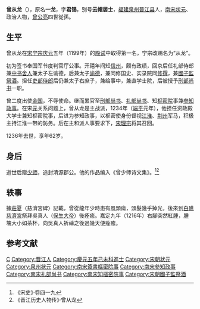 '''曾从龙'''（{{bd|||1236年|}}），原名'''一龙'''，字'''君锡'''，别号'''云帽居士'''，[[福建|福建]][[泉州|泉州]][[晉江县|晉江县]]人，[[南宋|南宋]][[状元|状元]]、政治人物，[[曾公亮|曾公亮]]四世從孫。

== 生平 ==
曾从龙在[[宋宁宗|宋宁宗]][[庆元|庆元]]五年（1199年）的[[殿试|殿试]]中取得第一名，宁宗改赐名为“从龙”。

初为签书奉国军节度判官厅公事。开禧年间知[[信州|信州]]，颇有政绩，回京后任礼部侍郎兼[[中书|中书]][[舍人|舍人]]兼太子左谕德，后兼太子[[谕德|谕德]]，兼同修国史、实录院同[[修撰|修撰]]，兼[[國子監|國子監]][[祭酒|祭酒]]。担任[[吏部侍郎|吏部侍郎]]后仍兼太子右庶子，兼给事中，兼直学士院，后被授予[[刑部尚书|刑部尚书]]一职。 

曾二度出使[[金国|金国]]，不辱使命。继而累官至[[刑部尚书|刑部尚书]]、[[礼部尚书|礼部尚书]]、知[[枢密院|枢密院]]事兼[[参知政事|参知政事]]。在宋[[元|元]]关系问题上，曾从龙是主战派，1234年（[[端平|端平]]元年），他担任资政殿大学士兼知枢密院事，后进为参知政事，以枢密使身份督视[[江淮|江淮]]、[[荆州|荆州]]军马，积极主持江淮一带的防务。后在主和派人事要求下，[[宋理宗|宋理宗]]将其召回。

1236年去世，享年62岁。

== 身后 ==
逝世后赠[[少师|少师]]，追封清源郡公。他的作品编入《曾少师诗文集》。<ref name="《宋史》·卷四一九">《宋史》·卷四一九</ref><ref name="《晋江历史人物传》·曾从龙">《晋江历史人物传》·曾从龙</ref>

== 轶事 ==
據[[莊夏|莊夏]]〈慈濟宮碑〉記載，曾從龍年少時患有風頭瘍，頭髮幾乎掉光，後來到[[白礁慈濟宮|白礁慈濟宮]]祭拜吳真人（[[保生大帝|保生大帝]]）後痊癒{{r|周|page=24、26}}。嘉定九年（1216年）右腳突然紅腫，腫塊大小如茶杯，向吳真人祈禱之後過幾天便痊癒{{r|周|page=26}}。

== 参考文献 ==
{{reflist|refs=
<ref name="周">{{cite book|author=周茂欽 |title=《臺南大道公信仰研究》 |publisher=臺南市政府文化局 |isbn=978-986-03-9418-4 |date=2013-12}}</ref>
}}

{{福建状元}}

{{Authority control}}
{{DEFAULTSORT:Zeng}}
[[Category:曾姓|C]]
[[Category:晋江人|Category:晋江人]]
[[Category:慶元五年己未科進士|Category:慶元五年己未科進士]]
[[Category:宋朝状元|Category:宋朝状元]]
[[Category:泉州状元|Category:泉州状元]]
[[Category:南宋簽書樞密院事|Category:南宋簽書樞密院事]]
[[Category:南宋參知政事|Category:南宋參知政事]]
[[Category:南宋礼部尚书|Category:南宋礼部尚书]]
[[Category:南宋知樞密院事|Category:南宋知樞密院事]]
[[Category:宋朝國子監祭酒|Category:宋朝國子監祭酒]]